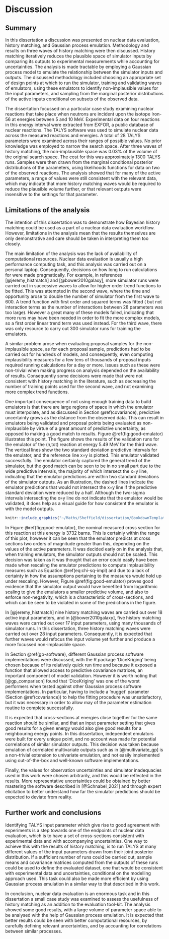 # Discussion {#Discussion}

## Summary

In this dissertation a discussion was presented on nuclear data evaluation, history matching, and Gaussian process emulation. Methodology and results on three waves of history matching were then discussed. History matching iteratively reduces the plausible space of simulator inputs by comparing its outputs to experimental measurements while accounting for uncertainties. The analysis is made tractable by employing a Gaussian process model to emulate the relationship between the simulator inputs and outputs. The discussed methodology included choosing an appropriate set of design points at which to run the simulator, training and validating waves of emulators, using these emulators to identify non-implausible values for the input parameters, and sampling from the marginal posterior distributions of the active inputs conditional on subsets of the observed data. 

The dissertation focussed on a particular case study examining nuclear reactions that take place when neutrons are incident upon the isotope Iron-56 at energies between 5 and 10 MeV. Experimental data on four reactions in this energy interval were extracted from EXFOR, a public database of nuclear reactions. The TALYS software was used to simulate nuclear data across the measured reactions and energies. A total of 28 TALYS parameters were examined across their ranges of possible values. No prior knowledge was employed to narrow the search space. After three waves of history matching, the non-implausible space was 0.03% of the volume of the original search space. The cost for this was approximately 1300 TALYS runs. Samples were then drawn from the marginal conditional posterior distributions of the parameters, using likelihoods functions for data on two of the observed reactions. The analysis showed that for many of the active parameters, a range of values were still consistent with the relevant data, which may indicate that more history matching waves would be required to reduce the plausible volume further, or that relevant outputs were insensitive to the settings for that parameter.


## Limitations of the analysis {#limits}

The intention of this dissertation was to demonstrate how Bayesian history matching could be used as a part of a nuclear data evaluation workflow. However, limitations in the analysis mean that the results themselves are only demonstrative and care should be taken in interpreting them too closely.

The main limitation of the analysis was the lack of availability of computational resources. Nuclear data evaluation is usually a high performance computing task, and this analysis was carried out on a personal laptop. Consequently, decisions on how long to run calculations for were made pragmatically. For example, in references [@jeremy_histmatch] and [@bower2010galaxy], more simulator runs were carried out in successive waves to allow for higher order trend functions to be fitted. This was attempted in the second wave, where the time and opportunity arose to double the number of simulator from the first wave to 600. A trend function with first order and squared terms was fitted ( but not interaction terms as the number of interactions between 28 parameters was too large). However a great many of these models failed, indicating that more runs may have been needed in order to fit the more complex models, so a first order linear trend term was used instead. For the third wave, there was only resource to carry out 300 simulator runs for training the emulators. 

A similar problem arose when evaluating proposal samples for the non-implausible space, as for each proposal sample, predictions had to be carried out for hundreds of models, and consequently, even computing implausibility measures for a few tens of thousands of proposal inputs required running calculations for a day or more. Issues such as these were non-trivial when making progress on analysis depended on the availability of results. Consequently some decisions were made that were not consistent with history matching in the literature, such as decreasing the number of training points used for the second wave, and not examining more complex trend functions. 

One important consequence of not using enough training data to build emulators is that there are large regions of space in which the emulator must interpolate, and as discussed in Section \@ref(covariance), predictive uncertainty grows as the distance from the observed data. This can result in emulators being validated and proposal points being evaluated as non-implausible by virtue of a great amount of predictive uncertainty, as opposed to making a good match to results. Figure \@ref(fig:good-emulator) illustrates this point. The figure shows the results of the validation runs for the emulator of the (n,tot) reaction at energy 5.49 MeV for the third wave. The vertical lines show the two standard deviation predictive intervals for the emulator, and the reference line x=y is plotted. This emulator validated successfully. The emulator certainly captured the general trend of the simulator, but the good match can be seen to be in no small part due to the wide predictive intervals, the majority of which intersect the x=y line, indicating that the emulator predictions are within two standard deviations of the simulator outputs. As an illustration, the dashed lines indicate the emulator predictions that would not intersect the x=y line if the predictive standard deviation were reduced by a half. Although the two-sigma intervals intersecting the x=y line do not indicate that the emulator would be validated, it does help as a visual guide for how consistent the emulator is with the model outputs.

```r
knitr::include_graphics("~/Maths/Sheffield/dissertation/BookdownTemplate/Dissertation/figures/good_emulator2.pdf")
```

In Figure \@ref(fig:good-emulator), the nominal measured cross section for this reaction at this energy is 3732 barns. This is certainly within the range of this plot, however it can be seen that the emulator predicts at cross sections two orders of magnitude greater than this, depending on the values of the active parameters. It was decided early on in the analysis that, when training emulators, the simulator outputs should not be scaled. This decision was taken as it was thought that an error could easily have been made when rescaling the emulator predictions to compute implausibility measures such as Equation \@ref(eq:chi-sq-impl) and due to a lack of certainty in how the assumptions pertaining to the measures would hold up under rescaling. However, Figure \@ref(fig:good-emulator) proves good evidence that the simulator output would have benefited from logarithmic scaling to give the emulators a smaller predictive volume, and also to enforce non-negativity, which is a characteristic of cross-sections, and which can be seen to be violated in some of the predictions in the figure.

In [@jeremy_histmatch] nine history matching waves are carried out over 18 active input parameters, and in [@bower2010galaxy], five history matching waves were carried out over 17 input parameters, using many thousands of simulator runs. In this dissertation, three history matching waves were carried out over 28 input parameters. Consequently, it is expected that further waves would refocus the input volume yet further and produce a more focussed non-implausible space.

In Section \@ref(gp-software), different Gaussian process software implementations were discussed, with the R package 'DiceKriging' being chosen because of its relatively quick run time and because it exposed a function that allowed access to predictive covariance matrices, an important component of model validation. However it is worth noting that [@gp_comparison] found that 'DiceKriging' was one of the worst performers when tested against other Gaussian process software implementations. In particular, having to include a 'nugget' parameter (Section \@ref(covariance)) to help the fitting procedure was unsatisfactory, but it was necessary in order to allow may of the parameter estimation routine to complete successfully.

It is expected that cross-sections at energies close together for the same reaction should be similar, and that an input parameter setting that gives good results for a given energy would also give good results for a neighbouring energy points. In this dissertation, independent emulators were built for every unique point, and no account was made for potential correlations of similar simulator outputs. This decision was taken because emulation of correlated multivariate outputs such as in [@multivariate_gp] is a non-trivial extension to univariate emulation, and not easily implemented using out-of-the-box and well-known software implementations.

Finally, the values for observation uncertainties and simulator inadequacies used in this work were chosen arbitrarily, and this would be reflected in the results. More representative uncertainties could be obtained by better mastering the software described in [@Schnabel_2021] and through expert elicitation to better understand how far the simulator predictions should be expected to deviate from reality.


## Further work and conclusions

Identifying TALYS input parameter which give rise to good agreement with experiments is a step towards one of the endpoints of nuclear data evaluation, which is to have a set of cross-sections consistent with experimental data and with accompanying uncertainties. One way to achieve this with the results of history matching, is to run TALYS at many different values of the input parameters drawn from their joint posterior distribution. If a sufficient number of runs could be carried out, sample means and covariance matrices computed from the outputs of these runs could be used to define the evaluated dataset, one that would be consistent with experimental data and uncertainties, conditional on the modelling approach used. This task could also be made more efficient by using Gaussian process emulation in a similar way to that described in this work.

In conclusion, nuclear data evaluation is an enormous task and in this dissertation a small case study was examined to assess the usefulness of history matching as an addition to the evaluation tool-kit. The analysis showed some good results, with a large volume of parameter space able to be analysed with the help of Gaussian process emulation. It is expected that better results could be seen with better computational resources, by carefully defining relevant uncertainties, and by accounting for correlations between similar processes.
